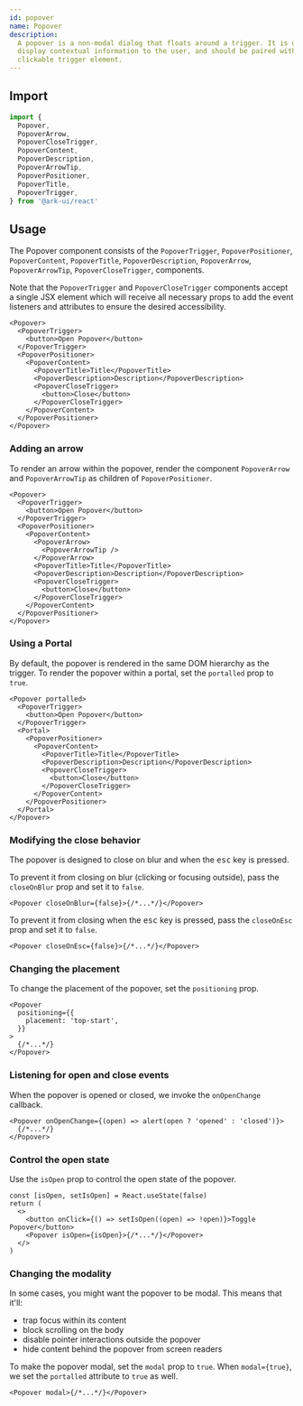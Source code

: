 ```yaml
---
id: popover
name: Popover
description:
  A popover is a non-modal dialog that floats around a trigger. It is used to
  display contextual information to the user, and should be paired with a
  clickable trigger element.
---
```


## Import

```ts
import {
  Popover,
  PopoverArrow,
  PopoverCloseTrigger,
  PopoverContent,
  PopoverDescription,
  PopoverArrowTip,
  PopoverPositioner,
  PopoverTitle,
  PopoverTrigger,
} from '@ark-ui/react'
```

## Usage

The Popover component consists of the `PopoverTrigger`, `PopoverPositioner`,
`PopoverContent`, `PopoverTitle`, `PopoverDescription`, `PopoverArrow`,
`PopoverArrowTip`, `PopoverCloseTrigger`, components.

Note that the `PopoverTrigger` and `PopoverCloseTrigger` components accept a
single JSX element which will receive all necessary props to add the event
listeners and attributes to ensure the desired accessibility.

```tsx
<Popover>
  <PopoverTrigger>
    <button>Open Popover</button>
  </PopoverTrigger>
  <PopoverPositioner>
    <PopoverContent>
      <PopoverTitle>Title</PopoverTitle>
      <PopoverDescription>Description</PopoverDescription>
      <PopoverCloseTrigger>
        <button>Close</button>
      </PopoverCloseTrigger>
    </PopoverContent>
  </PopoverPositioner>
</Popover>
```

### Adding an arrow

To render an arrow within the popover, render the component `PopoverArrow` and
`PopoverArrowTip` as children of `PopoverPositioner`.

```tsx
<Popover>
  <PopoverTrigger>
    <button>Open Popover</button>
  </PopoverTrigger>
  <PopoverPositioner>
    <PopoverContent>
      <PopoverArrow>
        <PopoverArrowTip />
      </PopoverArrow>
      <PopoverTitle>Title</PopoverTitle>
      <PopoverDescription>Description</PopoverDescription>
      <PopoverCloseTrigger>
        <button>Close</button>
      </PopoverCloseTrigger>
    </PopoverContent>
  </PopoverPositioner>
</Popover>
```

### Using a Portal

By default, the popover is rendered in the same DOM hierarchy as the trigger. To
render the popover within a portal, set the `portalled` prop to `true`.

```tsx
<Popover portalled>
  <PopoverTrigger>
    <button>Open Popover</button>
  </PopoverTrigger>
  <Portal>
    <PopoverPositioner>
      <PopoverContent>
        <PopoverTitle>Title</PopoverTitle>
        <PopoverDescription>Description</PopoverDescription>
        <PopoverCloseTrigger>
          <button>Close</button>
        </PopoverCloseTrigger>
      </PopoverContent>
    </PopoverPositioner>
  </Portal>
</Popover>
```

### Modifying the close behavior

The popover is designed to close on blur and when the <kbd>esc</kbd> key is
pressed.

To prevent it from closing on blur (clicking or focusing outside), pass the
`closeOnBlur` prop and set it to `false`.

```tsx
<Popover closeOnBlur={false}>{/*...*/}</Popover>
```

To prevent it from closing when the <kbd>esc</kbd> key is pressed, pass the
`closeOnEsc` prop and set it to `false`.

```tsx
<Popover closeOnEsc={false}>{/*...*/}</Popover>
```

### Changing the placement

To change the placement of the popover, set the `positioning` prop.

```tsx
<Popover
  positioning={{
    placement: 'top-start',
  }}
>
  {/*...*/}
</Popover>
```

### Listening for open and close events

When the popover is opened or closed, we invoke the `onOpenChange` callback.

```tsx
<Popover onOpenChange={(open) => alert(open ? 'opened' : 'closed')}>
  {/*...*/}
</Popover>
```

### Control the open state

Use the `isOpen` prop to control the open state of the popover.

```tsx
const [isOpen, setIsOpen] = React.useState(false)
return (
  <>
    <button onClick={() => setIsOpen((open) => !open)}>Toggle Popover</button>
    <Popover isOpen={isOpen}>{/*...*/}</Popover>
  </>
)
```

### Changing the modality

In some cases, you might want the popover to be modal. This means that it'll:

- trap focus within its content
- block scrolling on the body
- disable pointer interactions outside the popover
- hide content behind the popover from screen readers

To make the popover modal, set the `modal` prop to `true`. When `modal={true}`,
we set the `portalled` attribute to `true` as well.

```tsx
<Popover modal>{/*...*/}</Popover>
```
